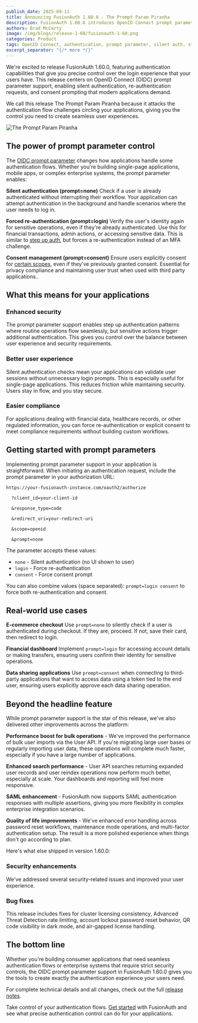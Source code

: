 ```yaml
---
publish_date: 2025-09-11
title: Announcing FusionAuth 1.60.0 - The Prompt Param Piranha
description: FusionAuth 1.60.0 introduces OpenID Connect prompt parameter support, giving developers precise control over authentication flows with silent authentication, forced re-authentication, and consent management capabilities for modern applications.
authors: Brad McCarty
image: /img/blogs/release-1-60/fusionauth-1-60.png
categories: Product
tags: OpenID Connect, authentication, prompt parameter, silent auth, step-up authentication
excerpt_separator: "{/* more */}"
---
```


We're excited to release FusionAuth 1.60.0, featuring authentication capabilities that give you precise control over the login experience that your users have. This release centers on OpenID Connect (OIDC) prompt parameter support, enabling silent authentication, re-authentication requests, and consent prompting that modern applications demand.

We call this release The Prompt Param Piranha because it attacks the authentication flow challenges circling your applications, giving you the control you need to create seamless user experiences.

![The Prompt Param Piranha](/img/blogs/release-1-60/piranha.png)

## **The power of prompt parameter control**

The [OIDC prompt parameter](/docs/lifecycle/authenticate-users/oauth/prompt) changes how applications handle some authentication flows. Whether you're building single-page applications, mobile apps, or complex enterprise systems, the prompt parameter enables:

**Silent authentication (****prompt=none****)** Check if a user is already authenticated without interrupting their workflow. Your application can attempt authentication in the background and handle scenarios where the user needs to log in.

**Forced re-authentication (****prompt=login****)** Verify the user's identity again for sensitive operations, even if they're already authenticated. Use this for financial transactions, admin actions, or accessing sensitive data. This is similar to [step up auth](/docs/lifecycle/authenticate-users/multi-factor-authentication#step-up-auth), but forces a re-authentication instead of an MFA challenge.

**Consent management (****prompt=consent****)** Ensure users explicitly consent for [certain scopes](/docs/get-started/core-concepts/scopes), even if they've previously granted consent. Essential for privacy compliance and maintaining user trust when used with third party applications..

## **What this means for your applications**

### **Enhanced security**

The prompt parameter support enables step up authentication patterns where routine operations flow seamlessly, but sensitive actions trigger additional authentication. This gives you control over the balance between user experience and security requirements.

### **Better user experience**

Silent authentication checks mean your applications can validate user sessions without unnecessary login prompts. This is especially useful for single-page applications. This reduces friction while maintaining security. Users stay in flow, and you stay secure.

### **Easier compliance**

For applications dealing with financial data, healthcare records, or other regulated information, you can force re-authentication or explicit consent to meet compliance requirements without building custom workflows.

## **Getting started with prompt parameters**

Implementing prompt parameter support in your application is straightforward. When initiating an authentication request, include the prompt parameter in your authorization URL:
```
https://your-fusionauth-instance.com/oauth2/authorize

  ?client_id=your-client-id

  &response_type=code

  &redirect_uri=your-redirect-uri

  &scope=openid

  &prompt=none
```
The parameter accepts these values:

- `none` - Silent authentication (no UI shown to user)
- `login` - Force re-authentication
- `consent` - Force consent prompt

You can also combine values (space separated): `prompt=login consent` to force both re-authentication and consent.

## **Real-world use cases**

**E-commerce checkout** Use `prompt=none` to silently check if a user is authenticated during checkout. If they are, proceed. If not, save their card, then redirect to login.

**Financial dashboard** Implement `prompt=login` for accessing account details or making transfers, ensuring users confirm their identity for sensitive operations.

**Data sharing applications** Use `prompt=consent` when connecting to third-party applications that want to access data using a token tied to the end user, ensuring users explicitly approve each data sharing operation.

## **Beyond the headline feature**

While prompt parameter support is the star of this release, we've also delivered other improvements across the platform:

**Performance boost for bulk operations** - We've improved the performance of bulk user imports via the User API. If you're migrating large user bases or regularly importing user data, these operations will complete much faster, especially if you have a large number of applications.

**Enhanced search performance** - User API searches returning expanded user records and user reindex operations now perform much better, especially at scale. Your dashboards and reporting will feel more responsive.

**SAML enhancement** - FusionAuth now supports SAML authentication responses with multiple assertions, giving you more flexibility in complex enterprise integration scenarios.

**Quality of life improvements** - We've enhanced error handling across password reset workflows, maintenance mode operations, and multi-factor authentication setup. The result is a more polished experience when things don't go according to plan.

Here's what else shipped in version 1.60.0:

### **Security enhancements**

We've addressed several security-related issues and improved your user experience.

### **Bug fixes**

This release includes fixes for cluster licensing consistency, Advanced Threat Detection rate limiting, account lockout password reset behavior, QR code visibility in dark mode, and air-gapped license handling.

## **The bottom line**

Whether you're building consumer applications that need seamless authentication flows or enterprise systems that require strict security controls, the OIDC prompt parameter support in FusionAuth 1.60.0 gives you the tools to create exactly the authentication experience your users need.

For complete technical details and all changes, check out the full [release notes](/docs/release-notes/).

Take control of your authentication flows. [Get started](/get-started) with FusionAuth and see what precise authentication control can do for your applications.
